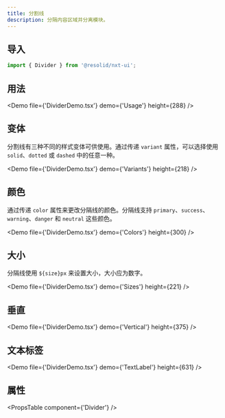 ```yaml
---
title: 分割线
description: 分隔内容区域并分离模块。
---
```


## 导入

```javascript
import { Divider } from '@resolid/nxt-ui';
```

## 用法

<Demo file={'DividerDemo.tsx'} demo={'Usage'} height={288} />

## 变体

分割线有三种不同的样式变体可供使用。通过传递 `variant` 属性，可以选择使用 `solid`、`dotted` 或 `dashed` 中的任意一种。

<Demo file={'DividerDemo.tsx'} demo={'Variants'} height={218} />

## 颜色

通过传递 `color` 属性来更改分隔线的颜色。分隔线支持 `primary`、`success`、`warning`、`danger` 和 `neutral` 这些颜色。

<Demo file={'DividerDemo.tsx'} demo={'Colors'} height={300} />

## 大小

分隔线使用 `${size}px` 来设置大小，大小应为数字。

<Demo file={'DividerDemo.tsx'} demo={'Sizes'} height={221} />

## 垂直

<Demo file={'DividerDemo.tsx'} demo={'Vertical'} height={375} />

## 文本标签

<Demo file={'DividerDemo.tsx'} demo={'TextLabel'} height={631} />

## 属性

<PropsTable component={'Divider'} />
